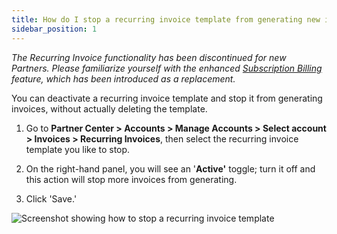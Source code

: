 ```yaml
---
title: How do I stop a recurring invoice template from generating new invoices?
sidebar_position: 1
---
```


*The Recurring Invoice functionality has been discontinued for new Partners. Please familiarize yourself with the enhanced [Subscription Billing](/commerce/subscription-billing) feature, which has been introduced as a replacement.*

You can deactivate a recurring invoice template and stop it from generating invoices, without actually deleting the template.

1. Go to **Partner Center > Accounts > Manage Accounts > Select account > Invoices > Recurring Invoices**, then select the recurring invoice template you like to stop.

2. On the right-hand panel, you will see an '**Active'** toggle; turn it off and this action will stop more invoices from generating.

3. Click 'Save.'

![Screenshot showing how to stop a recurring invoice template](/img/commerce/commerce-invoices/commerce-invoices-faqs/stop-recurring-invoice.jpg)